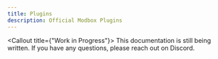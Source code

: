 ```yaml
---
title: Plugins
description: Official Modbox Plugins
---
```


<Callout title={"Work in Progress"}>
  This documentation is still being written. If you have any questions, please
  reach out on Discord.
</Callout>
